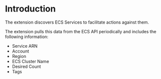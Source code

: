 # Introduction
The extension discovers ECS Services to facilitate actions against them.

The extension pulls this data from the ECS API periodically and includes the following information:

 - Service ARN
 - Account
 - Region
 - ECS Cluster Name
 - Desired Count
 - Tags